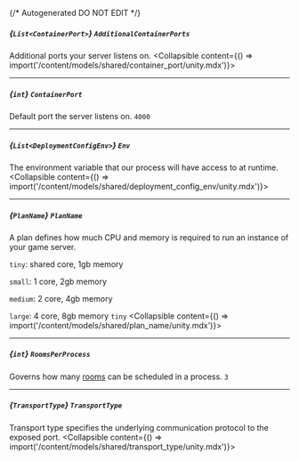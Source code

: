 {/* Autogenerated DO NOT EDIT  */}

##### *{`List<ContainerPort>`}* `AdditionalContainerPorts`
Additional ports your server listens on.
<Collapsible content={() => import('/content/models/shared/container_port/unity.mdx')}>
</Collapsible>

---
##### *{`int`}* `ContainerPort`
Default port the server listens on.
`4000`

---
##### *{`List<DeploymentConfigEnv>`}* `Env`
The environment variable that our process will have access to at runtime.
<Collapsible content={() => import('/content/models/shared/deployment_config_env/unity.mdx')}>
</Collapsible>

---
##### *{`PlanName`}* `PlanName`
A plan defines how much CPU and memory is required to run an instance of your game server.

`tiny`: shared core, 1gb memory

`small`: 1 core, 2gb memory

`medium`: 2 core, 4gb memory

`large`: 4 core, 8gb memory
`tiny`
<Collapsible content={() => import('/content/models/shared/plan_name/unity.mdx')}>
</Collapsible>

---
##### *{`int`}* `RoomsPerProcess`
Governs how many [rooms](https://hathora.dev/docs/concepts/hathora-entities#room) can be scheduled in a process.
`3`

---
##### *{`TransportType`}* `TransportType`
Transport type specifies the underlying communication protocol to the exposed port.
<Collapsible content={() => import('/content/models/shared/transport_type/unity.mdx')}>
</Collapsible>

